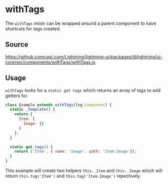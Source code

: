 
# withTags

The `withTags` mixin can be wrapped around a parent component to have shortcuts for tags created.

## Source

https://github.comcast.com/Lightning/lightning-ui/packages/@lightning/ui-core/src/components/withTags/withTags.js

## Usage

`withTags` looks for a `static get tags` which returns an array of tags to add getters for.

```js
class Example extends withTags(lng.Component) {
  static _template() {
    return {
      Item: {
        Image: {}
      }
    };
  }

  static get tags() {
    return ['Item', { name: 'Image', path: 'Item.Image'}];
  }
}
```

This example will create two helpers `this._Item` and `this._Image` which will
return `this.tag('Item')` and `this.tag('Item.Image')` repectively.
